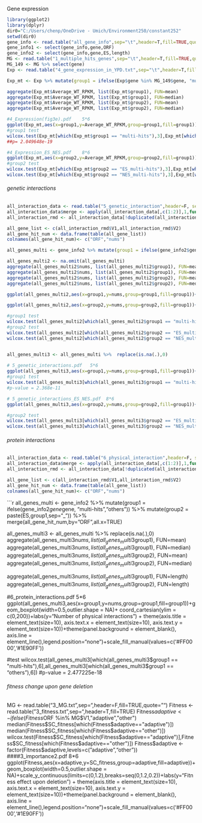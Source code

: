 ##############################
########  Gene expression 
##############################

```r
library(ggplot2)
library(dplyr)
dir0="C:/Users/chenp/OneDrive - Umich/Environment250/constant252"
setwd(dir0)
gene_info <- read.table("all_gene_info",sep="\t",header=T,fill=TRUE,quote="")
gene_info1 <- select(gene_info,gene,ORF)
gene_info2 <- select(gene_info,gene,ES,length)
MG <- read.table("1_multiple_hits_genes",sep="\t",header=T,fill=TRUE,quote="")
MG_149 <- MG %>% select(gene) 
Exp <- read.table("4_gene_expression_in_YPD.txt",sep="\t",header=T,fill=TRUE,quote="")
```

```r
Exp_mt <- Exp %>% mutate(group1 = ifelse(Exp$gene %in% MG_149$gene, "multi-hits","others")) %>% merge(gene_info2,by="gene") %>% mutate(group2 = paste(ES,group1,sep="_")) 

aggregate(Exp_mt$Average_WT_RPKM, list(Exp_mt$group1), FUN=mean) 
aggregate(Exp_mt$Average_WT_RPKM, list(Exp_mt$group1), FUN=median) 
aggregate(Exp_mt$Average_WT_RPKM, list(Exp_mt$group2), FUN=mean) 
aggregate(Exp_mt$Average_WT_RPKM, list(Exp_mt$group2), FUN=median) 

#4_Expression(fig3e).pdf    5*6
ggplot(Exp_mt,aes(x=group1,y=Average_WT_RPKM,group=group1,fill=group1))+geom_boxplot(width=0.5,outlier.shape = NA)+ coord_cartesian(ylim = c(0,400))+labs(y="Gene expression (RPKM)") + theme(axis.title = element_text(size=10), axis.text.x = element_text(size=10), axis.text.y = element_text(size=10))+theme(panel.background = element_blank(), axis.line = element_line(),legend.position="none")+scale_fill_manual(values=c('#FF0000','#1E90FF'))
#group1 test
wilcox.test(Exp_mt[which(Exp_mt$group1 == "multi-hits"),3],Exp_mt[which(Exp_mt$group1 == "others"),3])
##p= 2.049648e-19

#4_Expression_ES_NES.pdf    8*6
ggplot(Exp_mt,aes(x=group2,y=Average_WT_RPKM,group=group2,fill=group1))+geom_boxplot(width=0.5,outlier.shape = NA)+ coord_cartesian(ylim = c(0,580))+labs(y="Gene expression (RPKM)") + theme(axis.title = element_text(size=10), axis.text.x = element_text(size=10), axis.text.y = element_text(size=10))+theme(panel.background = element_blank(), axis.line = element_line(),legend.position="none")+scale_fill_manual(values=c('#FF0000','#1E90FF'))
#group2 test
wilcox.test(Exp_mt[which(Exp_mt$group2 == "ES_multi-hits"),3],Exp_mt[which(Exp_mt$group2 == "ES_others"),3])
wilcox.test(Exp_mt[which(Exp_mt$group2 == "NES_multi-hits"),3],Exp_mt[which(Exp_mt$group2 == "NES_others"),3])
```


##############################
###### genetic interactions
##############################

```r
all_interaction_data <- read.table("5_genetic_interaction",header=F, sep="\t")
all_interaction_data$merge <- apply(all_interaction_data[,c(1:2)],1,function(x) paste(sort(x),collapse='_'))
all_interaction_rmd <- all_interaction_data[!duplicated(all_interaction_data$merge),1:4]

all_gene_list <- c(all_interaction_rmd$V1,all_interaction_rmd$V2)
all_gene_hit_num <- data.frame(table(all_gene_list))
colnames(all_gene_hit_num)<- c("ORF","nums")
```

```r
all_genes_multi <- gene_info2 %>% mutate(group1 = ifelse(gene_info2$gene %in% MG$gene, "multi-hits","others")) %>% mutate(group2 = paste(ES,group1,sep="_")) %>% merge(all_gene_hit_num,by="ORF",all.x=TRUE)  %>% merge(gene_info3,by=c("gene","ORF","ES"),all.x=TRUE)

all_genes_multi2 <- na.omit(all_genes_multi) 
aggregate(all_genes_multi2$nums, list(all_genes_multi2$group1), FUN=mean) 
aggregate(all_genes_multi2$nums, list(all_genes_multi2$group1), FUN=median) 
aggregate(all_genes_multi2$nums, list(all_genes_multi2$group2), FUN=mean) 
aggregate(all_genes_multi2$nums, list(all_genes_multi2$group2), FUN=median) 

ggplot(all_genes_multi2,aes(x=group1,y=nums,group=group1,fill=group1))+geom_boxplot(width=0.5,outlier.shape = NA,notch = TRUE)+ coord_cartesian(ylim = c(0,800))+labs(y="Number of genetic interactions") + theme(axis.title = element_text(size=10), axis.text.x = element_text(size=10), axis.text.y = element_text(size=10))+theme(panel.background = element_blank(), axis.line = element_line(),legend.position="none")+scale_fill_manual(values=c('#FF0000','#1E90FF'))

ggplot(all_genes_multi2,aes(x=group2,y=nums,group=group2,fill=group1))+geom_boxplot(width=0.5,outlier.shape = NA,notch = TRUE)+ coord_cartesian(ylim = c(0,800))+labs(y="Number of genetic interactions") + theme(axis.title = element_text(size=10), axis.text.x = element_text(size=10), axis.text.y = element_text(size=10))+theme(panel.background = element_blank(), axis.line = element_line(),legend.position="none")+scale_fill_manual(values=c('#FF0000','#1E90FF'))

#group1 test
wilcox.test(all_genes_multi2[which(all_genes_multi2$group1 == "multi-hits"),6],all_genes_multi2[which(all_genes_multi2$group1 == "others"),6])
#group2 test
wilcox.test(all_genes_multi2[which(all_genes_multi2$group2 == "ES_multi-hits"),6],all_genes_multi2[which(all_genes_multi2$group2 == "ES_others"),6])
wilcox.test(all_genes_multi2[which(all_genes_multi2$group2 == "NES_multi-hits"),6],all_genes_multi2[which(all_genes_multi2$group2 == "NES_others"),6])


all_genes_multi3 <- all_genes_multi %>%  replace(is.na(.),0)
 
# 5_genetic_interactions.pdf   5*6
ggplot(all_genes_multi3,aes(x=group1,y=nums,group=group1,fill=group1))+geom_boxplot(width=0.5,outlier.shape = NA)+ coord_cartesian(ylim = c(0,1000))+labs(y="Number of genetic interactions") + theme(axis.title = element_text(size=10), axis.text.x = element_text(size=10), axis.text.y = element_text(size=10))+theme(panel.background = element_blank(), axis.line = element_line(),legend.position="none")+scale_fill_manual(values=c('#FF0000','#1E90FF'))
#group1 test
wilcox.test(all_genes_multi3[which(all_genes_multi3$group1 == "multi-hits"),6],all_genes_multi3[which(all_genes_multi3$group1 == "others"),6])
#p-value = 2.368e-11

# 5_genetic_interactions_ES_NES.pdf  8*6
ggplot(all_genes_multi3,aes(x=group2,y=nums,group=group2,fill=group1))+geom_boxplot(width=0.5,outlier.shape = NA)+ coord_cartesian(ylim = c(0,1000))+labs(y="Number of genetic interactions") + theme(axis.title = element_text(size=10), axis.text.x = element_text(size=10), axis.text.y = element_text(size=10))+theme(panel.background = element_blank(), axis.line = element_line(),legend.position="none")+scale_fill_manual(values=c('#FF0000','#1E90FF'))

#group2 test
wilcox.test(all_genes_multi3[which(all_genes_multi3$group2 == "ES_multi-hits"),6],all_genes_multi3[which(all_genes_multi3$group2 == "ES_others"),6])
wilcox.test(all_genes_multi3[which(all_genes_multi3$group2 == "NES_multi-hits"),6],all_genes_multi3[which(all_genes_multi3$group2 == "NES_others"),6])

```

##############################
###### protein interactions
##############################

```r
all_interaction_data <- read.table("6_physical_interaction",header=F, sep="\t")
all_interaction_data$merge <- apply(all_interaction_data[,c(1:2)],1,function(x) paste(sort(x),collapse='_'))
all_interaction_rmd <- all_interaction_data[!duplicated(all_interaction_data$merge),1:4]

all_gene_list <- c(all_interaction_rmd$V1,all_interaction_rmd$V2)
all_gene_hit_num <- data.frame(table(all_gene_list))
colnames(all_gene_hit_num)<- c("ORF","nums")
```

```r
all_genes_multi <- gene_info2 %>% mutate(group1 = ifelse(gene_info2$gene %in% MG$gene, "multi-hits","others")) %>% mutate(group2 = paste(ES,group1,sep="_")) %>% merge(all_gene_hit_num,by="ORF",all.x=TRUE)

all_genes_multi3 <- all_genes_multi %>%  replace(is.na(.),0)
aggregate(all_genes_multi3$nums, list(all_genes_multi3$group1), FUN=mean) 
aggregate(all_genes_multi3$nums, list(all_genes_multi3$group1), FUN=median) 
aggregate(all_genes_multi3$nums, list(all_genes_multi3$group2), FUN=mean) 
aggregate(all_genes_multi3$nums, list(all_genes_multi3$group2), FUN=median) 

aggregate(all_genes_multi3$nums, list(all_genes_multi3$group1), FUN=length) 
aggregate(all_genes_multi3$nums, list(all_genes_multi3$group2), FUN=length) 

#6_protein_interactions.pdf  5*6
ggplot(all_genes_multi3,aes(x=group1,y=nums,group=group1,fill=group1))+geom_boxplot(width=0.5,outlier.shape = NA)+ coord_cartesian(ylim = c(0,200))+labs(y="Number of physical interactions") + theme(axis.title = element_text(size=10), axis.text.x = element_text(size=10), axis.text.y = element_text(size=10))+theme(panel.background = element_blank(), axis.line = element_line(),legend.position="none")+scale_fill_manual(values=c('#FF0000','#1E90FF'))

#test
wilcox.test(all_genes_multi3[which(all_genes_multi3$group1 == "multi-hits"),6],all_genes_multi3[which(all_genes_multi3$group1 == "others"),6])
#p-value = 2.477225e-18




##############################
###### fitness change upon gene deletion
##############################


MG <- read.table("3_MG.txt",sep="\t",header=F,fill=TRUE,quote="")
Fitness <- read.table("3_fitness.txt",sep="\t",header=T,fill=TRUE)
Fitness$adaptive <- ifelse(Fitness$ORF %in% MG$V1,"adaptive","other")
median(Fitness$SC_fitness[which(Fitness$adaptive=="adaptive")])
median(Fitness$SC_fitness[which(Fitness$adaptive=="other")])
wilcox.test(Fitness$SC_fitness[which(Fitness$adaptive=="adaptive")],Fitness$SC_fitness[which(Fitness$adaptive=="other")])
Fitness$adaptive <- factor(Fitness$adaptive,levels=c("adaptive","other"))
####3_importance2.pdf   8*6
ggplot(Fitness,aes(x=adaptive,y=SC_fitness,group=adaptive,fill=adaptive))+geom_boxplot(width=0.5,outlier.shape = NA)+scale_y_continuous(limits=c(0,1.2),breaks=seq(0,1.2,0.2))+labs(y="Fitness effect upon deletion") + theme(axis.title = element_text(size=10), axis.text.x = element_text(size=10), axis.text.y = element_text(size=10))+theme(panel.background = element_blank(), axis.line = element_line(),legend.position="none")+scale_fill_manual(values=c('#FF0000','#1E90FF'))
